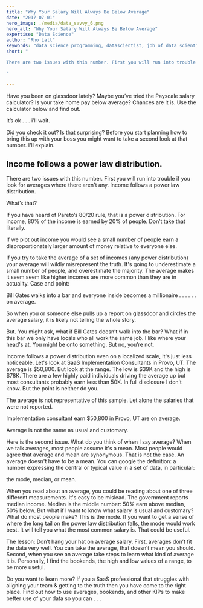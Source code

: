 ```yaml
---
title: "Why Your Salary Will Always Be Below Average"
date: "2017-07-01"
hero_image: ./media/data_savvy_6.png
hero_alt: "Why Your Salary Will Always Be Below Average"
expertise: "Data Science"
author: "Rho Lall"
keywords: "data science programming, datascientist, job of data scientist, data driven insights, data driven solutions"
short: "

There are two issues with this number. First you will run into trouble if you look for averages where there aren't any.

"

---
```

Have you been on glassdoor lately? Maybe you’ve tried the Payscale salary calculator? Is your take home pay below average? Chances are it is. Use the calculator below and find out.

It’s ok . . . i’ll wait.

Did you check it out? Is that surprising? Before you start planning how to bring this up with your boss you might want to take a second look at that number. I'll explain.


## Income follows a power law distribution.

There are two issues with this number. First you will run into trouble if you look for averages where there aren't any. Income follows a power law distribution.

What’s that?

If you have heard of Pareto’s 80/20 rule, that is a power distribution. For income, 80% of the income is earned by 20% of people. Don’t take that literally. 

If we plot out income you would see a small number of people earn a disproportionately larger amount of money relative to everyone else. 

If you try to take the average of a set of incomes (any power distribution) your average will wildly misrepresent the truth. It's going to underestimate a small number of people, and overestimate the majority. The average makes it seem seem like higher incomes are more common than they are in actuality. Case and point:

Bill Gates walks into a bar and everyone inside becomes a millionaire . . .
 . . . on average.

So when you or someone else pulls up a report on glassdoor and circles the average salary, it is likely not telling the whole story.

But. You might ask, what if Bill Gates doesn’t walk into the bar? What if in this bar we only have locals who all work the same job. I like where your head's at. You might be onto something. But no, you’re not.

Income follows a power distribution even on a localized scale, it's just less noticeable. Let's look at SaaS Implementation Consultants in Provo, UT. The average is $50,800. But look at the range. The low is $39K and the high is $78K. There are a few highly paid individuals driving the average up but most consultants probably earn less than 50K. In full disclosure I don’t know. But the point is neither do you.

The average is not representative of this sample. Let alone the salaries that were not reported.

Implementation consultant earn $50,800  in Provo, UT are on average. 

Average is not the same as usual and customary.

Here is the second issue. What do you think of when I say average? When we talk averages, most people assume it's a mean. Most people would agree that average and mean are synonymous. That is not the case. An average doesn't have to be a mean. You can google the definition: a number expressing the central or typical value in a set of data, in particular:

the mode, median, or mean. 

When you read about an average, you could be reading about one of three different measurements. It's easy to be mislead. The government reports median income. Median is the middle number: 50% earn above median, 50% below. But what if I want to know what salary is usual and customary? What do most people make? This is the mode. If you want to get a sense of where the long tail on the power law distribution falls, the mode would work best. It will tell you what the most common salary is. That could be useful.

The lesson:
Don’t hang your hat on average salary. First, averages don’t fit the data very well. You can take the average, that doesn’t mean you should. Second, when you see an average take steps to learn what kind of average it is. Personally, I find the bookends, the high and low values of a range, to be more useful.

Do you want to learn more? If you a SaaS professional that struggles with aligning your team & getting to the truth then you have come to the right place. Find out how to use averages, bookends, and other KIPs to make better use of your data so you can . . .